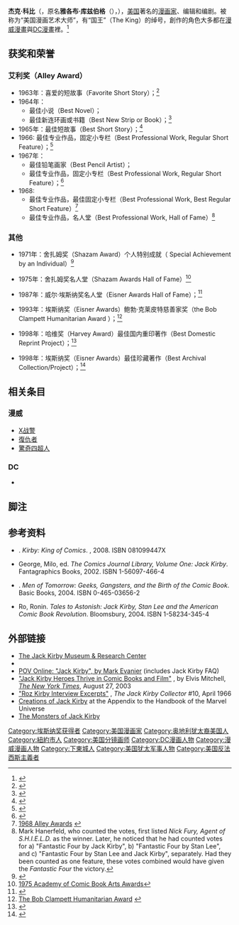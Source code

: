 {{noteTA
|G1=美国漫画
}}
{{Infobox Comics creator
| name          =杰克·科比
| image         = Jack Kirby (1982) (cropped).jpg
| imagesize     = 
| caption       = 1982档案照
| birthname     = Jacob Kurtzberg
| birth_date = {{birth date|df=yes|1917|8|28}}
| birth_place = {{USA}}[[纽约州|纽约州]][[纽约市|纽约市]]
| death_date = {{death date and age|df=yes|1994|2|6|1917|8|28}}
| death_place    = {{USA}}[[加州|加州]][[绍曾德奥克斯_(加利福尼亚州)|绍曾德奥克斯]]
| nationality   = {{USA}}
| area          = 漫画家、编辑、编剧
| alias         = 杰克·柯蒂斯<br>科特·戴维斯<br>特德·格瑞
| notable works = [[美国队长|美国队长]]、[[神奇四侠|神奇四侠]]、[[绿巨人_(漫画)|绿巨人]]、[[X战警|X战警]]、[[复仇者|复仇者]]、{{le|第四世界 (漫画)|Jack Kirby's Fourth World|第四世界}}
| awards        = [[#获奖和荣誉|详细列表]]
}}
'''杰克·科比'''（{{lang-en|Jack Kirby}}，原名'''雅各布·库兹伯格'''（{{lang-en|Jacob Kurtzberg}}），{{bd|1917年|8月28日|1994年|2月6日|catIdx=Jack Kirby}}），[[美国|美国]]著名的[[漫画家|漫画家]]、编辑和编剧。被称为“美国漫画艺术大师”，有“国王”（The King）的绰号，創作的角色大多都在[[漫威漫畫|漫威漫畫]]與[[DC漫畫|DC漫畫]]裡。<ref name="a">{{cite web | language =  | publisher = Lambiek | title = Jack Kirby | url = http://lambiek.net/artists/k/kirby.htm | author =  | date =  | accessdate =  | archive-date = 2021-02-14 | archive-url = https://web.archive.org/web/20210214011930/https://www.lambiek.net/artists/k/kirby.htm | dead-url = no }}</ref>

==获奖和荣誉==
===艾利奖（Alley Award）===
*1963年：喜爱的短故事（Favorite Short Story）；<ref>{{Cite web |url=http://www.hahnlibrary.net/comics/awards/alley63.php |title=1963 Alley Awards |access-date=2009-08-30 |archive-date=2014-07-25 |archive-url=https://web.archive.org/web/20140725052457/http://www.hahnlibrary.net/comics/awards/alley63.php |dead-url=no }}</ref>
*1964年：
**最佳小说（Best Novel）；
**最佳新连环画或书籍（Best New Strip or Book）；<ref>{{Cite web |url=http://www.hahnlibrary.net/comics/awards/alley64.php |title=1964 Alley Awards |access-date=2009-08-30 |archive-date=2014-07-25 |archive-url=https://web.archive.org/web/20140725065718/http://www.hahnlibrary.net/comics/awards/alley64.php |dead-url=no }}</ref>
*1965年：最佳短故事（Best Short Story）；<ref>{{Cite web |url=http://www.hahnlibrary.net/comics/awards/alley65.php |title=1965 Alley Awards |access-date=2009-08-30 |archive-date=2014-07-10 |archive-url=https://web.archive.org/web/20140710044601/http://www.hahnlibrary.net/comics/awards/alley65.php |dead-url=no }}</ref>
*1966: 最佳专业作品，固定小专栏（Best Professional Work, Regular Short Feature）；<ref>{{Cite web |url=http://www.hahnlibrary.net/comics/awards/alley66.php |title=1966 Alley Awards |access-date=2009-08-30 |archive-date=2014-07-25 |archive-url=https://web.archive.org/web/20140725012122/http://www.hahnlibrary.net/comics/awards/alley66.php |dead-url=no }}</ref>
*1967年：
**最佳铅笔画家（Best Pencil Artist）；
**最佳专业作品，固定小专栏（Best Professional Work, Regular Short Feature）；<ref name=alley67>{{Cite web |url=http://www.hahnlibrary.net/comics/awards/alley67.php |title=1967 Alley Awards |access-date=2009-08-30 |archive-date=2014-07-25 |archive-url=https://web.archive.org/web/20140725002130/http://www.hahnlibrary.net/comics/awards/alley67.php |dead-url=no }}</ref>
*1968:
** 最佳专业作品，最佳固定小专栏（Best Professional Work, Best Regular Short Feature）<ref>[http://www.hahnlibrary.net/comics/awards/alley68.php 1968 Alley Awards] {{webarchive|url=https://web.archive.org/web/20131024235420/http://www.hahnlibrary.net/comics/awards/alley68.php |date=2013-10-24 }}</ref>
** 最佳专业作品，名人堂（Best Professional Work, Hall of Fame）<ref>Mark Hanerfeld, who counted the votes, first listed ''Nick Fury, Agent of S.H.I.E.L.D.'' as the winner.  Later, he noticed that he had counted votes for a) "Fantastic Four by Jack Kirby", b) "Fantastic Four by Stan Lee", and c) "Fantastic Four by Stan Lee and Jack Kirby", separately. Had they been counted as one feature, these votes combined would have given the ''Fantastic Four'' the victory.</ref>

===其他===
*1971年：舍扎姆奖（Shazam Award）个人特别成就（ Special Achievement by an Individual）<ref>{{Cite web |url=http://www.hahnlibrary.net/comics/awards/shazam71.php |title=1971 Academy of Comic Book Arts Awards |access-date=2009-08-30 |archive-date=2015-09-05 |archive-url=https://web.archive.org/web/20150905181715/http://www.hahnlibrary.net/comics/awards/shazam71.php |dead-url=no }}</ref> 

*1975年：舍扎姆奖名人堂（Shazam Awards Hall of Fame）<ref>[http://www.hahnlibrary.net/comics/awards/shazam75.php 1975 Academy of Comic Book Arts Awards]{{dead link|date=2018年3月 |bot=InternetArchiveBot |fix-attempted=yes }}</ref><!--The Awards were for work in 1974, but the ceremony, including the induction, was in 1975--> 

*1987年：威尔·埃斯纳奖名人堂（Eisner Awards Hall of Fame）；<ref>{{Cite web |url=http://www.hahnlibrary.net/comics/awards/eisnersum.php |title=Will Eisner Comic Industry Award: Summary of Winners |access-date=2009-08-30 |archive-date=2018-03-26 |archive-url=https://web.archive.org/web/20180326170723/http://www.hahnlibrary.net/comics/awards/eisnersum.php |dead-url=no }}</ref> 

*1993年：埃斯纳奖（Eisner Awards）鲍勃·克莱皮特慈善家奖（the Bob Clampett Humanitarian Award ）；<ref>[http://www.comic-con.org/cci/cci_clampett.shtml The Bob Clampett Humanitarian Award] {{webarchive|url=https://web.archive.org/web/20100920085226/http://comic-con.org/cci/cci_clampett.shtml |date=2010-09-20 }}</ref>

*1998年：哈维奖（Harvey Award）最佳国内重印著作（Best Domestic Reprint Project）；<ref>{{Cite web |url=http://www.hahnlibrary.net/comics/awards/harvey98.php |title=1998 Harvey Award Nominees and Winners |access-date=2009-08-30 |archive-date=2012-02-20 |archive-url=https://web.archive.org/web/20120220012926/http://www.hahnlibrary.net/comics/awards/harvey98.php |dead-url=no }}</ref> 

*1998年：埃斯纳奖（Eisner Awards）最佳珍藏著作（Best Archival Collection/Project）；<ref>{{Cite web |url=http://www.hahnlibrary.net/comics/awards/eisner98.php |title=1998 Will Eisner Comic Industry Award Nominees |access-date=2009-08-30 |archive-date=2012-07-23 |archive-url=https://web.archive.org/web/20120723015251/http://www.hahnlibrary.net/comics/awards/eisner98.php |dead-url=no }}</ref>

==相关条目==
===漫威===
*[[X战警|X战警]]
*[[復仇者_(漫画)|復仇者]]
*[[驚奇四超人|驚奇四超人]]

===DC===
*{{le|第四世界 (漫画)|Jack Kirby's Fourth World|第四世界}}

==脚注==
{{reflist|2}}

==参考资料==
*{{tsl|en|Mark Evanier|Evanier, Mark}}. ''Kirby: King of Comics''. {{tsl|en|Harry N. Abrams, Inc.|Abrams}}, 2008. ISBN 081099447X
*George, Milo, ed. ''The Comics Journal Library, Volume One: Jack Kirby''. Fantagraphics Books, 2002. ISBN 1-56097-466-4
*{{tsl|en|Gerard Jones|Jones, Gerard}}. ''Men of Tomorrow: Geeks, Gangsters, and the Birth of the Comic Book''. Basic Books, 2004. ISBN 0-465-03656-2
*Ro, Ronin. ''Tales to Astonish: Jack Kirby, Stan Lee and the American Comic Book Revolution''. Bloomsbury, 2004. ISBN 1-58234-345-4

==外部链接==
*[http://kirbymuseum.org The Jack Kirby Museum & Research Center] {{Wayback|url=http://kirbymuseum.org/ |date=20201003145949 }}
*{{imdb name|0456158|Jack Kirby}}
*[https://web.archive.org/web/20090918160012/http://www.povonline.com/Jack%20Kirby.htm POV Online: "Jack Kirby", by Mark Evanier] (includes Jack Kirby FAQ)
*[http://home.att.net/~mrmorse/nytimes20030827kirb.html "Jack Kirby Heroes Thrive in Comic Books and Film"] {{Wayback|url=http://home.att.net/~mrmorse/nytimes20030827kirb.html |date=20081224184051 }}, by Elvis Mitchell, ''[[The_New_York_Times|The New York Times]]'', August 27, 2003
*[http://twomorrows.com/kirby/articles/10roz.html "Roz Kirby Interview Excerpts"] {{Wayback|url=http://twomorrows.com/kirby/articles/10roz.html |date=20131103065856 }}, ''The Jack Kirby Collector'' #10, April 1966
*[http://www.marvunapp.com/list/appkirby.htm Creations of Jack Kirby] {{Wayback|url=http://www.marvunapp.com/list/appkirby.htm |date=20131111105031 }} at the Appendix to the Handbook of the Marvel Universe
*[http://www.angelfire.com/comics/kirbymonsters/ The Monsters of Jack Kirby] {{Wayback|url=http://www.angelfire.com/comics/kirbymonsters/ |date=20210212011123 }}

{{复仇者}}
{{Authority control}}
{{DEFAULTSORT:Kirby, Jack}}
[[Category:埃斯纳奖获得者|Category:埃斯纳奖获得者]]
[[Category:美国漫画家|Category:美国漫画家]]
[[Category:奥地利犹太裔美国人|Category:奥地利犹太裔美国人]]
[[Category:紐約市人|Category:紐約市人]]
[[Category:美国分镜画师|Category:美国分镜画师]]
[[Category:DC漫画人物|Category:DC漫画人物]]
[[Category:漫威漫画人物|Category:漫威漫画人物]]
[[Category:下東城人|Category:下東城人]]
[[Category:美国犹太军事人物|Category:美国犹太军事人物]]
[[Category:美国反法西斯主義者|Category:美国反法西斯主義者]]